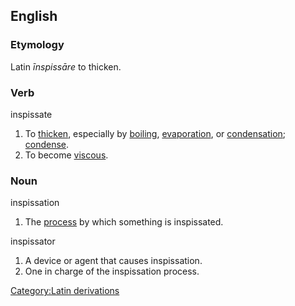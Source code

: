 ==English==

===Etymology===
Latin ''īnspissāre'' to thicken.

===Verb===
;inspissate
#To [[thicken]], especially by [[boil]]ing, [[evaporation]], or [[condensation]]; [[condense]].
#To become [[viscous]].

===Noun===
;inspissation
#The [[process]] by which something is inspissated.

;inspissator
#A device or agent that causes inspissation.
#One in charge of the inspissation process.

[[Category:Latin derivations]]